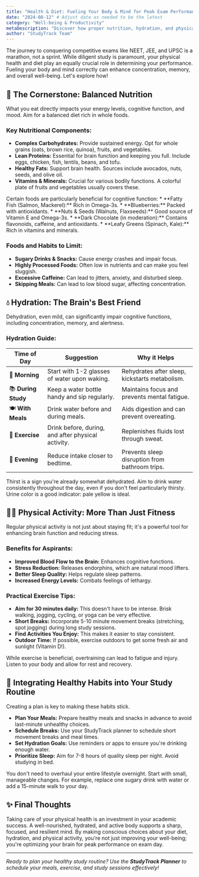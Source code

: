 ```yaml
---
title: "Health & Diet: Fueling Your Body & Mind for Peak Exam Performance (NEET, JEE, UPSC)"
date: "2024-08-12" # Adjust date as needed to be the latest
category: "Well-being & Productivity"
metaDescription: "Discover how proper nutrition, hydration, and physical activity can significantly boost your brainpower and energy levels for NEET, JEE, and UPSC exam success. Learn practical tips to stay healthy and focused."
author: "StudyTrack Team"
---
```


The journey to conquering competitive exams like NEET, JEE, and UPSC is a marathon, not a sprint. While diligent study is paramount, your physical health and diet play an equally crucial role in determining your performance. Fueling your body and mind correctly can enhance concentration, memory, and overall well-being. Let's explore how!

## 🥗 The Cornerstone: Balanced Nutrition

What you eat directly impacts your energy levels, cognitive function, and mood. Aim for a balanced diet rich in whole foods.

### Key Nutritional Components:

*   **Complex Carbohydrates:** Provide sustained energy. Opt for whole grains (oats, brown rice, quinoa), fruits, and vegetables.
*   **Lean Proteins:** Essential for brain function and keeping you full. Include eggs, chicken, fish, lentils, beans, and tofu.
*   **Healthy Fats:** Support brain health. Sources include avocados, nuts, seeds, and olive oil.
*   **Vitamins & Minerals:** Crucial for various bodily functions. A colorful plate of fruits and vegetables usually covers these.

<Tip title="Brain-Boosting Foods">
    Certain foods are particularly beneficial for cognitive function:
    *   **Fatty Fish (Salmon, Mackerel):** Rich in Omega-3s.
    *   **Blueberries:** Packed with antioxidants.
    *   **Nuts & Seeds (Walnuts, Flaxseeds):** Good source of Vitamin E and Omega-3s.
    *   **Dark Chocolate (in moderation):** Contains flavonoids, caffeine, and antioxidants.
    *   **Leafy Greens (Spinach, Kale):** Rich in vitamins and minerals.
</Tip>

### Foods and Habits to Limit:

*   **Sugary Drinks & Snacks:** Cause energy crashes and impair focus.
*   **Highly Processed Foods:** Often low in nutrients and can make you feel sluggish.
*   **Excessive Caffeine:** Can lead to jitters, anxiety, and disturbed sleep.
*   **Skipping Meals:** Can lead to low blood sugar, affecting concentration.

## 💧 Hydration: The Brain's Best Friend

Dehydration, even mild, can significantly impair cognitive functions, including concentration, memory, and alertness.

### Hydration Guide:

| Time of Day        | Suggestion                                     | Why it Helps                                     |
|--------------------|------------------------------------------------|--------------------------------------------------|
| 🌅 **Morning**      | Start with 1-2 glasses of water upon waking.   | Rehydrates after sleep, kickstarts metabolism.    |
| 📚 **During Study** | Keep a water bottle handy and sip regularly.   | Maintains focus and prevents mental fatigue.     |
| 🍽️ **With Meals**   | Drink water before and during meals.           | Aids digestion and can prevent overeating.       |
| 🏃 **Exercise**     | Drink before, during, and after physical activity. | Replenishes fluids lost through sweat.         |
| 🌙 **Evening**      | Reduce intake closer to bedtime.              | Prevents sleep disruption from bathroom trips. |

<Info title="Listen to Your Body">
Thirst is a sign you're already somewhat dehydrated. Aim to drink water consistently throughout the day, even if you don't feel particularly thirsty. Urine color is a good indicator: pale yellow is ideal.
</Info>

## 🏃‍♂️ Physical Activity: More Than Just Fitness

Regular physical activity is not just about staying fit; it's a powerful tool for enhancing brain function and reducing stress.

### Benefits for Aspirants:

*   **Improved Blood Flow to the Brain:** Enhances cognitive functions.
*   **Stress Reduction:** Releases endorphins, which are natural mood lifters.
*   **Better Sleep Quality:** Helps regulate sleep patterns.
*   **Increased Energy Levels:** Combats feelings of lethargy.

### Practical Exercise Tips:

*   **Aim for 30 minutes daily:** This doesn't have to be intense. Brisk walking, jogging, cycling, or yoga can be very effective.
*   **Short Breaks:** Incorporate 5-10 minute movement breaks (stretching, spot jogging) during long study sessions.
*   **Find Activities You Enjoy:** This makes it easier to stay consistent.
*   **Outdoor Time:** If possible, exercise outdoors to get some fresh air and sunlight (Vitamin D!).

<Warning title="Avoid Overtraining">
While exercise is beneficial, overtraining can lead to fatigue and injury. Listen to your body and allow for rest and recovery.
</Warning>

## 📅 Integrating Healthy Habits into Your Study Routine

Creating a plan is key to making these habits stick.

*   **Plan Your Meals:** Prepare healthy meals and snacks in advance to avoid last-minute unhealthy choices.
*   **Schedule Breaks:** Use your StudyTrack planner to schedule short movement breaks and meal times.
*   **Set Hydration Goals:** Use reminders or apps to ensure you're drinking enough water.
*   **Prioritize Sleep:** Aim for 7-8 hours of quality sleep per night. Avoid studying in bed.

<Tip title="Small Changes, Big Impact">
You don't need to overhaul your entire lifestyle overnight. Start with small, manageable changes. For example, replace one sugary drink with water or add a 15-minute walk to your day.
</Tip>

## ✨ Final Thoughts

Taking care of your physical health is an investment in your academic success. A well-nourished, hydrated, and active body supports a sharp, focused, and resilient mind. By making conscious choices about your diet, hydration, and physical activity, you're not just improving your well-being; you're optimizing your brain for peak performance on exam day.

---

*Ready to plan your healthy study routine? Use the **StudyTrack Planner** to schedule your meals, exercise, and study sessions effectively!*
